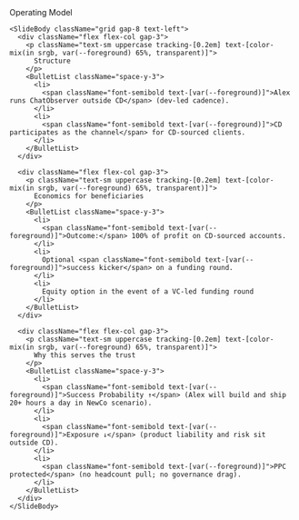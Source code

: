 <div className="flex h-full w-full flex-col items-center justify-center">
  <div className="flex flex-1 flex-col gap-10 px-8 py-6 w-full max-w-4xl mx-auto">
    <SlideHeader eyebrow="Operating Model">
      Operating Model
    </SlideHeader>

    <SlideBody className="grid gap-8 text-left">
      <div className="flex flex-col gap-3">
        <p className="text-sm uppercase tracking-[0.2em] text-[color-mix(in srgb, var(--foreground) 65%, transparent)]">
          Structure
        </p>
        <BulletList className="space-y-3">
          <li>
            <span className="font-semibold text-[var(--foreground)]">Alex runs ChatObserver outside CD</span> (dev-led cadence).
          </li>
          <li>
            <span className="font-semibold text-[var(--foreground)]">CD participates as the channel</span> for CD-sourced clients.
          </li>
        </BulletList>
      </div>

      <div className="flex flex-col gap-3">
        <p className="text-sm uppercase tracking-[0.2em] text-[color-mix(in srgb, var(--foreground) 65%, transparent)]">
          Economics for beneficiaries
        </p>
        <BulletList className="space-y-3">
          <li>
            <span className="font-semibold text-[var(--foreground)]">Outcome:</span> 100% of profit on CD-sourced accounts.
          </li>
          <li>
            Optional <span className="font-semibold text-[var(--foreground)]">success kicker</span> on a funding round.
          </li>
          <li>
            Equity option in the event of a VC-led funding round
          </li>
        </BulletList>
      </div>

      <div className="flex flex-col gap-3">
        <p className="text-sm uppercase tracking-[0.2em] text-[color-mix(in srgb, var(--foreground) 65%, transparent)]">
          Why this serves the trust
        </p>
        <BulletList className="space-y-3">
          <li>
            <span className="font-semibold text-[var(--foreground)]">Success Probability ↑</span> (Alex will build and ship 20+ hours a day in NewCo scenario).
          </li>
          <li>
            <span className="font-semibold text-[var(--foreground)]">Exposure ↓</span> (product liability and risk sit outside CD).
          </li>
          <li>
            <span className="font-semibold text-[var(--foreground)]">PPC protected</span> (no headcount pull; no governance drag).
          </li>
        </BulletList>
      </div>
    </SlideBody>
  </div>
</div>
